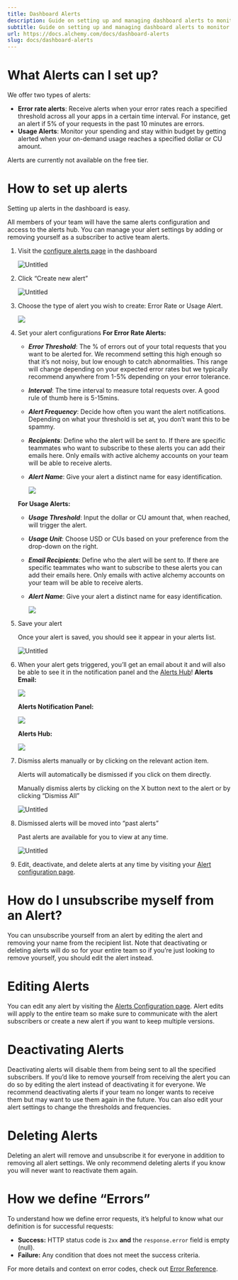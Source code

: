 ```yaml
---
title: Dashboard Alerts
description: Guide on setting up and managing dashboard alerts to monitor your app behavior and usage
subtitle: Guide on setting up and managing dashboard alerts to monitor your app behavior and usage
url: https://docs.alchemy.com/docs/dashboard-alerts
slug: docs/dashboard-alerts
---
```


# What Alerts can I set up?

We offer two types of alerts:

* **Error rate alerts**: Receive alerts when your error rates reach a specified threshold across all your apps in a certain time interval. For instance, get an alert if 5% of your requests in the past 10 minutes are errors.
* **Usage Alerts**: Monitor your spending and stay within budget by getting alerted when your on-demand usage reaches a specified dollar or CU amount.

<Info>
  Alerts are currently not available on the free tier.
</Info>

# How to set up alerts

Setting up alerts in the dashboard is easy.

<Info>
  All members of your team will have the same alerts configuration and access to the alerts hub. You can manage your alert settings by adding or removing yourself as a subscriber to active team alerts.
</Info>

1. Visit the [configure alerts page](https://dashboard.alchemy.com/settings/alerts) in the dashboard

   ![Untitled](63d5b06-alerts-config.png)

2. Click “Create new alert”

   ![Untitled](15f783a-create-alert.png)

3. Choose the type of alert you wish to create: Error Rate or Usage Alert.

   ![](8ebc761-image.png)

4. Set your alert configurations **For Error Rate Alerts:**

   * ***Error Threshold***: The % of errors out of your total requests that you want to be alerted for. We recommend setting this high enough so that it’s not noisy, but low enough to catch abnormalities. This range will change depending on your expected error rates but we typically recommend anywhere from 1-5% depending on your error tolerance.

   * ***Interval***: The time interval to measure total requests over. A good rule of thumb here is 5-15mins.

   * ***Alert Frequency***: Decide how often you want the alert notifications. Depending on what your threshold is set at, you don’t want this to be spammy.

   * ***Recipients***: Define who the alert will be sent to. If there are specific teammates who want to subscribe to these alerts you can add their emails here. Only emails with active alchemy accounts on your team will be able to receive alerts.

   * ***Alert Name***: Give your alert a distinct name for easy identification.

     ![](2e1b46c-image.png)

   **For Usage Alerts:**

   * ***Usage Threshold***: Input the dollar or CU amount that, when reached, will trigger the alert.

   * ***Usage Unit***: Choose USD or CUs based on your preference from the drop-down on the right.

   * ***Email Recipients***: Define who the alert will be sent to. If there are specific teammates who want to subscribe to these alerts you can add their emails here. Only emails with active alchemy accounts on your team will be able to receive alerts.

   * ***Alert Name***: Give your alert a distinct name for easy identification.

     ![](92b63dd-image.png)

5. Save your alert

   Once your alert is saved, you should see it appear in your alerts list.

   ![Untitled](863a4d7-save.png)

6. When your alert gets triggered, you’ll get an email about it and will also be able to see it in the notification panel and the [Alerts Hub](https://dashboard.alchemy.com/alerts)! **Alerts Email:**

   ![](4578710-2d46d6c-image.png)

   **Alerts Notification Panel:**

   ![](9bb3446-3929ca0-hub.png)

   **Alerts Hub:**

   ![](e61be06-5ba0e01-image.png)

7. Dismiss alerts manually or by clicking on the relevant action item.

   Alerts will automatically be dismissed if you click on them directly.

   Manually dismiss alerts by clicking on the X button next to the alert or by clicking “Dismiss All”

   ![Untitled](3898c1d-dismiss.png)

8. Dismissed alerts will be moved into “past alerts”

   Past alerts are available for you to view at any time.

   ![Untitled](00effc0-past.png)

9. Edit, deactivate, and delete alerts at any time by visiting your [Alert configuration page](https://dashboard.alchemy.com/settings/alerts).

# How do I unsubscribe myself from an Alert?

You can unsubscribe yourself from an alert by editing the alert and removing your name from the recipient list. Note that deactivating or deleting alerts will do so for your entire team so if you’re just looking to remove yourself, you should edit the alert instead.

# Editing Alerts

You can edit any alert by visiting the [Alerts Configuration page](https://dashboard.alchemy.com/settings/alerts). Alert edits will apply to the entire team so make sure to communicate with the alert subscribers or create a new alert if you want to keep multiple versions.

# Deactivating Alerts

Deactivating alerts will disable them from being sent to all the specified subscribers. If you’d like to remove yourself from receiving the alert you can do so by editing the alert instead of deactivating it for everyone. We recommend deactivating alerts if your team no longer wants to receive them but may want to use them again in the future. You can also edit your alert settings to change the thresholds and frequencies.

# Deleting Alerts

Deleting an alert will remove and unsubscribe it for everyone in addition to removing all alert settings. We only recommend deleting alerts if you know you will never want to reactivate them again.

# How we define “Errors”

To understand how we define error requests, it’s helpful to know what our definition is for successful requests:

* **Success:** HTTP status code is `2xx` **and** the `response.error` field is empty (null).
* **Failure:** Any condition that does not meet the success criteria.

For more details and context on error codes, check out [Error Reference](/reference/error-reference).
